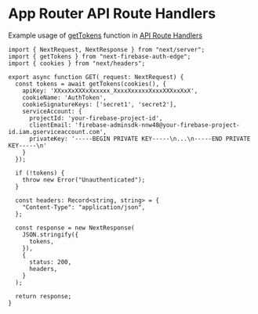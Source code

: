 # App Router API Route Handlers

Example usage of [getTokens](/docs/usage/server-components) function in [API Route Handlers](https://nextjs.org/docs/app/building-your-application/routing/route-handlers)

```tsx
import { NextRequest, NextResponse } from "next/server";
import { getTokens } from "next-firebase-auth-edge";
import { cookies } from "next/headers";

export async function GET(_request: NextRequest) {
  const tokens = await getTokens(cookies(), {
    apiKey: 'XXxxXxXXXxXxxxxx_XxxxXxxxxxXxxxXXXxxXxX',
    cookieName: 'AuthToken',
    cookieSignatureKeys: ['secret1', 'secret2'],
    serviceAccount: {
      projectId: 'your-firebase-project-id',
      clientEmail: 'firebase-adminsdk-nnw48@your-firebase-project-id.iam.gserviceaccount.com',
      privateKey: '-----BEGIN PRIVATE KEY-----\n...\n-----END PRIVATE KEY-----\n'
    }
  });

  if (!tokens) {
    throw new Error("Unauthenticated");
  }

  const headers: Record<string, string> = {
    "Content-Type": "application/json",
  };

  const response = new NextResponse(
    JSON.stringify({
      tokens,
    }),
    {
      status: 200,
      headers,
    }
  );

  return response;
}
```
